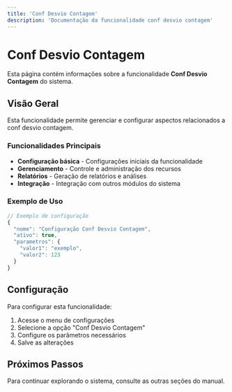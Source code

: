 ```yaml
---
title: 'Conf Desvio Contagem'
description: 'Documentação da funcionalidade conf desvio contagem'
---
```


# Conf Desvio Contagem

Esta página contém informações sobre a funcionalidade **Conf Desvio Contagem** do sistema.

## Visão Geral

Esta funcionalidade permite gerenciar e configurar aspectos relacionados a conf desvio contagem.

### Funcionalidades Principais

- **Configuração básica** - Configurações iniciais da funcionalidade
- **Gerenciamento** - Controle e administração dos recursos
- **Relatórios** - Geração de relatórios e análises
- **Integração** - Integração com outros módulos do sistema

### Exemplo de Uso

```javascript
// Exemplo de configuração
{
  "nome": "Configuração Conf Desvio Contagem",
  "ativo": true,
  "parametros": {
    "valor1": "exemplo",
    "valor2": 123
  }
}
```

## Configuração

Para configurar esta funcionalidade:

1. Acesse o menu de configurações
2. Selecione a opção "Conf Desvio Contagem"
3. Configure os parâmetros necessários
4. Salve as alterações

## Próximos Passos

Para continuar explorando o sistema, consulte as outras seções do manual.
